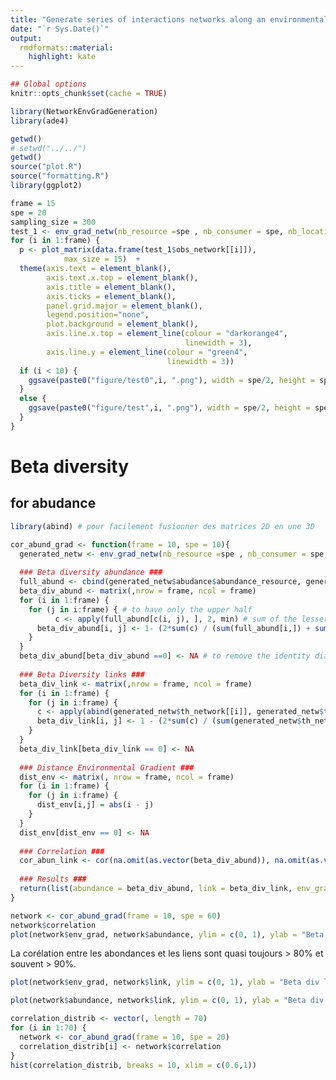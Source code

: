 ```yaml
---
title: "Generate series of interactions networks along an environmental gradient"
date: "`r Sys.Date()`"
output:
  rmdformats::material:
    highlight: kate
---
```


```r
## Global options
knitr::opts_chunk$set(cache = TRUE)
```


```r
library(NetworkEnvGradGeneration)
library(ade4)

getwd()
# setwd("../../")
getwd()
source("plot.R")
source("formatting.R")
library(ggplot2)
```


```r
frame = 15
spe = 20
sampling_size = 300
test_1 <- env_grad_netw(nb_resource =spe , nb_consumer = spe, nb_location = frame, know_env_grad_pos = F, mean_tol_env = 2,5, sd_tol_env = 1, ninter = sampling_size)
for (i in 1:frame) {
  p <- plot_matrix(data.frame(test_1$obs_network[[i]]), 
            max_size = 15)  +
  theme(axis.text = element_blank(),
        axis.text.x.top = element_blank(),
        axis.title = element_blank(),
        axis.ticks = element_blank(),
        panel.grid.major = element_blank(),
        legend.position="none",
        plot.background = element_blank(),
        axis.line.x.top = element_line(colour = "darkorange4",
                                       linewidth = 3),
        axis.line.y = element_line(colour = "green4",
                                   linewidth = 3))
  if (i < 10) {
    ggsave(paste0("figure/test0",i, ".png"), width = spe/2, height = spe/2)
  }
  else {
    ggsave(paste0("figure/test",i, ".png"), width = spe/2, height = spe/2)
  }
}

```


# Beta diversity

## for abudance

```r
library(abind) # pour facilement fusionner des matrices 2D en une 3D

cor_abund_grad <- function(frame = 10, spe = 10){
  generated_netw <- env_grad_netw(nb_resource =spe , nb_consumer = spe, nb_location = frame)
  
  ### Beta diversity abundance ###
  full_abund <- cbind(generated_netw$abudance$abundance_resource, generated_netw$abudance$abundance_consumer)
  beta_div_abund <- matrix(,nrow = frame, ncol = frame)
  for (i in 1:frame) {
    for (j in i:frame) { # to have only the upper half
          c <- apply(full_abund[c(i, j), ], 2, min) # sum of the lesser values in shared between both samples
      beta_div_abund[i, j] <- 1- (2*sum(c) / (sum(full_abund[i,]) + sum(full_abund[j, ]))) # sum of the abundances of both samples
    }
  }
  beta_div_abund[beta_div_abund ==0] <- NA # to remove the identity diagonal
  
  ### Beta Diversity links ###
  beta_div_link <- matrix(,nrow = frame, ncol = frame)
  for (i in 1:frame) {
    for (j in i:frame) {
      c <- apply(abind(generated_netw$th_network[[i]], generated_netw$th_network[[j]], along = 3), c(1, 2), min)
      beta_div_link[i, j] <- 1 - (2*sum(c) / (sum(generated_netw$th_network[[i]]) + sum(generated_netw$th_network[[j]])))
    }
  }
  beta_div_link[beta_div_link == 0] <- NA
  
  ### Distance Environmental Gradient ###
  dist_env <- matrix(, nrow = frame, ncol = frame)
  for (i in 1:frame) {
    for (j in i:frame) {
      dist_env[i,j] = abs(i - j)
    }
  }
  dist_env[dist_env == 0] <- NA
  
  ### Correlation ###
  cor_abun_link <- cor(na.omit(as.vector(beta_div_abund)), na.omit(as.vector(beta_div_link)), method = "pearson")
  
  ### Results ###
  return(list(abundance = beta_div_abund, link = beta_div_link, env_grad = dist_env, correlation = cor_abun_link))
}
```

```r
network <- cor_abund_grad(frame = 10, spe = 60)
network$correlation
plot(network$env_grad, network$abundance, ylim = c(0, 1), ylab = "Beta div abundance", xlab = "Distance grad env")
```
La corélation entre les abondances et les liens sont quasi toujours > 80% et souvent > 90%.

```r
plot(network$env_grad, network$link, ylim = c(0, 1), ylab = "Beta div link", xlab = "Distance grad env")
```


```r
plot(network$abundance, network$link, ylim = c(0, 1), ylab = "Beta div links", xlab = "Beta div abundance")
```

```r
correlation_distrib <- vector(, length = 70)
for (i in 1:70) {
  network <- cor_abund_grad(frame = 10, spe = 20)
  correlation_distrib[i] <- network$correlation
}
hist(correlation_distrib, breaks = 10, xlim = c(0.6,1))
```

